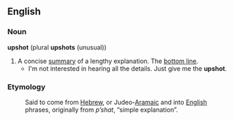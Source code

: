 ==English==
===Noun===
'''upshot''' (plural '''upshots''' (unusual))
# A concise [[summary]] of a lengthy explanation.  The [[bottom line]].
#* I'm not interested in hearing all the details.  Just give me the '''upshot'''.

===Etymology===
:Said to come from [[Hebrew]], or Judeo-[[Aramaic]] and into [[English]] phrases, originally from ''p’shat'', “simple explanation”.